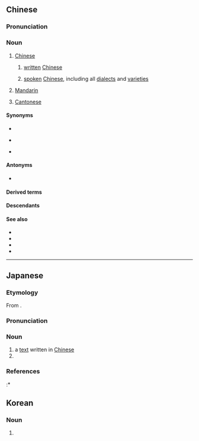==Chinese==
{{zh-forms}}
{{zh-wp|zh|yue|lzh|gan|hak:Chûng-vùn|nan:Tiong-bûn|wuu}}

===Pronunciation===
{{zh-pron
|m=zhōngwén
|ma=zh-zhōngwén.ogg
|dg=җун1вын1
|c=zung1 man4-2,zung1 man4
|c_note=zung1 man4 - attributive
|h=pfs=Chûng-vùn;gd=zung1 vun2
|md=Dṳ̆ng-ùng
|mn=Tiong-bûn
|mn-t=dong1 bhung5
|w=1tson ven
|cat=n
}}

===Noun===
{{zh-noun}}

# [[Chinese]] {{q|language}}
#: {{zh-x|我 中文 名{meng4-2} 唔 好聽。|My '''Chinese''' name sounds terrible.|C}}
## [[written]] [[Chinese]]
##: {{zh-x|以 中文 書寫 的 文章|an article written in '''Chinese'''}}
##: {{zh-x|我 中文{man4-2} 唔識 讀。|I can't read '''Chinese'''.|C}}
## [[spoken]] [[Chinese]], including all [[dialect]]s and [[variety|varietie]]s
##: {{zh-x|中文 授課|to teach in '''Chinese'''}}
##: {{zh-x|你 說 中文 嗎？|Do you speak '''Chinese'''?}}
# {{lb|zh|Mainland|Taiwan|proscribed}} [[Mandarin]]
# {{lb|zh|Hong Kong|Macau}} [[Cantonese]]

====Synonyms====
* {{sense|Chinese language}}
{{zh-syn-saurus|漢語}}
* {{sense|Cantonese}}
{{zh-dial|廣東話}}
* {{sense|Mandarin}}
{{zh-dial|普通話}}

====Antonyms====
* {{sense|Chinese language}} {{zh-l|外文}}

====Derived terms====
{{zh-der|倉頡中文碼|中文資訊交換碼|全中文|中文內碼|中文輸入法|中文電腦|簡體中文|繁體中文|正體中文}}

====Descendants====
{{CJKV|中文|ちゅうぶん|중문|Trung văn}}

====See also====
* {{zh-l|漢語}}
* {{zh-l|國語}}
* {{zh-l|普通話}}
* {{zh-l|中國話}}

{{zh-cat|Beginning|Languages}}

----

==Japanese==
{{ja-kanjitab|yomi=on,kanon|ちゅう|ぶん}}

===Etymology===
From {{der|ja|ltc|sort=ちゅうぶん|-}} {{ltc-l|中文}}.

===Pronunciation===
{{ja-pron|ちゅうぶん|acc=0|acc_ref=DJR}}

===Noun===
{{ja-noun|ちゅうぶん}}

# a [[text]] written in [[Chinese]]
# {{abbreviation of|ja|sort=ちゅうぶん|nocap=1|nodot=1|中国文学|tr=chūgoku bungaku|t=[[Chinese]] [[literature]]}}

===References===
<references/>
:* {{R:Daijisen}}

==Korean==
{{ko-hanjatab}}

===Noun===
{{ko-noun|hangeul=중문|mr=|y=}}

# {{hanja form of|중문|written work in Modern Standard Chinese}}